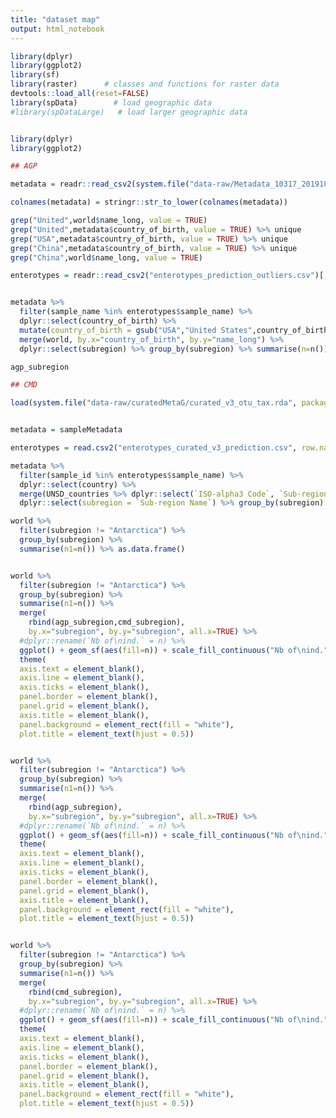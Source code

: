 ```yaml
---
title: "dataset map"
output: html_notebook
---
```


```r
library(dplyr)
library(ggplot2)
library(sf)
library(raster)      # classes and functions for raster data
devtools::load_all(reset=FALSE)
library(spData)        # load geographic data
#library(spDataLarge)   # load larger geographic data


library(dplyr)
library(ggplot2)

```



```r
## AGP

metadata = readr::read_csv2(system.file("data-raw/Metadata_10317_20191022-112414_curatedv4_VSv1.csv", package = "gutzilla"))

colnames(metadata) = stringr::str_to_lower(colnames(metadata))

grep("United",world$name_long, value = TRUE)
grep("United",metadata$country_of_birth, value = TRUE) %>% unique
grep("USA",metadata$country_of_birth, value = TRUE) %>% unique
grep("China",metadata$country_of_birth, value = TRUE) %>% unique
grep("China",world$name_long, value = TRUE)

enterotypes = readr::read_csv2("enterotypes_prediction_outliers.csv")[,-1]


metadata %>%
  filter(sample_name %in% enterotypes$sample_name) %>%
  dplyr::select(country_of_birth) %>%
  mutate(country_of_birth = gsub("USA","United States",country_of_birth)) %>%
  merge(world, by.x="country_of_birth", by.y="name_long") %>%
  dplyr::select(subregion) %>% group_by(subregion) %>% summarise(n=n()) -> agp_subregion

agp_subregion

```


```r
## CMD

load(system.file("data-raw/curatedMetaG/curated_v3_otu_tax.rda", package = "gutzilla"))


metadata = sampleMetadata

enterotypes = read.csv2("enterotypes_curated_v3_prediction.csv", row.names=1)

metadata %>%
  filter(sample_id %in% enterotypes$sample_name) %>%
  dplyr::select(country) %>%
  merge(UNSD_countries %>% dplyr::select(`ISO-alpha3 Code`, `Sub-region Name`), by.x="country", by.y="ISO-alpha3 Code") %>%
  dplyr::select(subregion = `Sub-region Name`) %>% group_by(subregion) %>% summarise(n=n()) -> cmd_subregion
```


```r



world %>%
  filter(subregion != "Antarctica") %>%
  group_by(subregion) %>%
  summarise(n1=n()) %>% as.data.frame()


world %>%
  filter(subregion != "Antarctica") %>%
  group_by(subregion) %>%
  summarise(n1=n()) %>%
  merge(
    rbind(agp_subregion,cmd_subregion), 
    by.x="subregion", by.y="subregion", all.x=TRUE) %>%
  #dplyr::rename(`Nb of\nind.` = n) %>%
  ggplot() + geom_sf(aes(fill=n)) + scale_fill_continuous("Nb of\nind.",trans="log10") +
  theme(
  axis.text = element_blank(),
  axis.line = element_blank(),
  axis.ticks = element_blank(),
  panel.border = element_blank(),
  panel.grid = element_blank(),
  axis.title = element_blank(),
  panel.background = element_rect(fill = "white"),
  plot.title = element_text(hjust = 0.5))


world %>%
  filter(subregion != "Antarctica") %>%
  group_by(subregion) %>%
  summarise(n1=n()) %>%
  merge(
    rbind(agp_subregion), 
    by.x="subregion", by.y="subregion", all.x=TRUE) %>%
  #dplyr::rename(`Nb of\nind.` = n) %>%
  ggplot() + geom_sf(aes(fill=n)) + scale_fill_continuous("Nb of\nind.",trans="log10") +
  theme(
  axis.text = element_blank(),
  axis.line = element_blank(),
  axis.ticks = element_blank(),
  panel.border = element_blank(),
  panel.grid = element_blank(),
  axis.title = element_blank(),
  panel.background = element_rect(fill = "white"),
  plot.title = element_text(hjust = 0.5))


world %>%
  filter(subregion != "Antarctica") %>%
  group_by(subregion) %>%
  summarise(n1=n()) %>%
  merge(
    rbind(cmd_subregion), 
    by.x="subregion", by.y="subregion", all.x=TRUE) %>%
  #dplyr::rename(`Nb of\nind.` = n) %>%
  ggplot() + geom_sf(aes(fill=n)) + scale_fill_continuous("Nb of\nind.",trans="log10") +
  theme(
  axis.text = element_blank(),
  axis.line = element_blank(),
  axis.ticks = element_blank(),
  panel.border = element_blank(),
  panel.grid = element_blank(),
  axis.title = element_blank(),
  panel.background = element_rect(fill = "white"),
  plot.title = element_text(hjust = 0.5))

```



